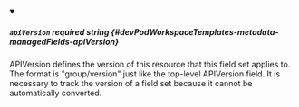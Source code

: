 
<details className="config-field" data-expandable="false" open>
<summary>

##### `apiVersion` <span className="config-field-required" data-required="true">required</span> <span className="config-field-type">string</span> <span className="config-field-default"></span> <span className="config-field-enum"></span> {#devPodWorkspaceTemplates-metadata-managedFields-apiVersion}

APIVersion defines the version of this resource that this field set
applies to. The format is "group/version" just like the top-level
APIVersion field. It is necessary to track the version of a field
set because it cannot be automatically converted.

</summary>



</details>
